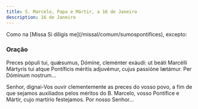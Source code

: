 ```yaml
---
title: S. Marcelo, Papa e Mártir, a 16 de Janeiro
description: 16 de Janeiro
---
```


<aside>
  Como na [Missa Si díligis me](/missal/comum/sumospontifices), excepto:
</aside>

### Oração

<div class="side-by-side not-content">

Preces pópuli tui, quǽsumus, Dómine, cleménter exáudi: ut beáti Marcélli Mártyris tui atque Pontíficis méritis adjuvémur, cujus passióne lætámur. Per Dóminum nostrum...

Senhor, dignai-Vos ouvir clementemente as preces do vosso povo, a fim de que sejamos auxiliados pelos méritos do B. Marcelo, vosso Pontífice e Mártir, cujo martírio festejamos. Por nosso Senhor...

</div>
